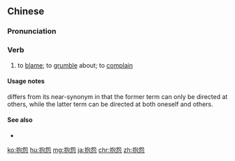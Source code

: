 ==Chinese==
{{zh-forms}}

===Pronunciation===
{{zh-pron
|m=bàoyuàn
|c=pou5 jyun3
|mn=phāu-oàn
|ma=y
|cat=v
}}

===Verb===
{{zh-verb}}

# to [[blame]]; to [[grumble]] about; to [[complain]]

====Usage notes====
{{zh-l|抱怨|tr=bàoyuàn}} differs from its near-synonym {{zh-l|埋怨}} in that the former term can only be directed at others, while the latter term can be directed at both oneself and others.

====See also====
* {{zh-l|發牢騷|tr=fāláosāo}}

{{zh-cat|Advanced}}

[[ko:抱怨]]
[[hu:抱怨]]
[[mg:抱怨]]
[[ja:抱怨]]
[[chr:抱怨]]
[[zh:抱怨]]